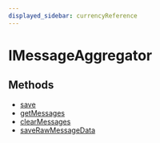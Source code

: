 ```yaml
---
displayed_sidebar: currencyReference
---
```



# IMessageAggregator

## Methods

- [save](../../IMessageAggregator/methods/currency.IMessageAggregator.save/page.mdx)
- [getMessages](../../IMessageAggregator/methods/currency.IMessageAggregator.getMessages/page.mdx)
- [clearMessages](../../IMessageAggregator/methods/currency.IMessageAggregator.clearMessages/page.mdx)
- [saveRawMessageData](../../IMessageAggregator/methods/currency.IMessageAggregator.saveRawMessageData/page.mdx)

